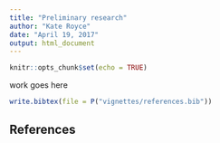 ---
title: "Preliminary research"
author: "Kate Royce"
date: "April 19, 2017"
output: html_document
---

```{r setup, include=FALSE}
knitr::opts_chunk$set(echo = TRUE)
```

work goes here


```{r, include=FALSE}
write.bibtex(file = P("vignettes/references.bib"))
```

## References

<div id="refs"></div>

